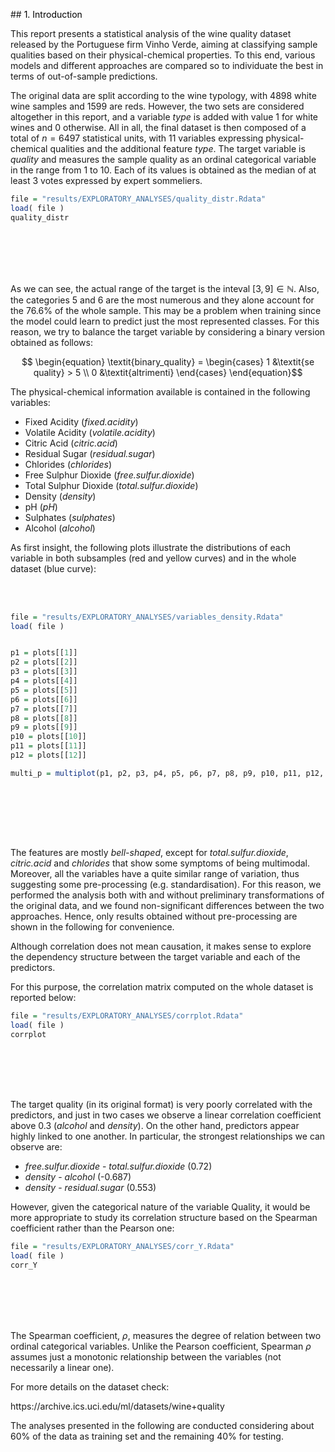 ##<a name="1_Introduction" style="pointer-events: none; cursor: default;" ><font color="black"> 1. Introduction </font></a>


This report presents a statistical analysis of the wine quality dataset released by the Portuguese firm Vinho Verde, aiming at classifying sample qualities based on their physical-chemical properties. To this end, various models and different approaches are compared so to individuate the best in terms of out-of-sample predictions.

The original data are split according to the wine typology, with  4898 white wine samples and 1599 are reds. However, the two sets are considered altogether in this report, and a variable *type* is added with value 1 for white wines and 0 otherwise.  All in all, the final dataset is then composed of a total of $n=6497$ statistical units, with 11 variables expressing physical-chemical qualities and the additional feature *type*. 
The target variable is *quality* and measures the sample quality as an ordinal categorical variable in the range from 1 to 10. Each of its values is obtained as the median of at least 3 votes expressed by expert sommeliers.

```r
file = "results/EXPLORATORY_ANALYSES/quality_distr.Rdata"
load( file )
quality_distr
```

<br></br>
<br></br>

As we can see, the actual range of the target is the inteval $[3,9] \in \mathbb{N}$. 
Also, the categories 5 and 6 are the most numerous and they alone account for the 76.6% of the whole sample.  This may be a problem when training since the model could learn to predict just the most represented classes.
For this reason, we try to balance the target variable by considering a binary version obtained as follows:  

$$ \begin{equation}
  \textit{binary_quality} = 
  \begin{cases}
   1    &\textit{se quality} > 5  \\ 0       &\textit{altrimenti}
   \end{cases}
\end{equation}$$


The physical-chemical information available is contained in the following variables:

* Fixed Acidity  (*fixed.acidity*)
* Volatile Acidity (*volatile.acidity*)
* Citric Acid (*citric.acid*)
* Residual Sugar (*residual.sugar*)
* Chlorides (*chlorides*)
* Free Sulphur Dioxide (*free.sulfur.dioxide*)
* Total Sulphur Dioxide (*total.sulfur.dioxide*)
* Density (*density*)
* pH (*pH*)
* Sulphates (*sulphates*)
* Alcohol (*alcohol*)

As first insight, the following plots illustrate the distributions of each variable in both subsamples (red and yellow curves) and in the whole dataset (blue curve):

<br></br>
```r
file = "results/EXPLORATORY_ANALYSES/variables_density.Rdata"
load( file )


p1 = plots[[1]]
p2 = plots[[2]]
p3 = plots[[3]]
p4 = plots[[4]]
p5 = plots[[5]]
p6 = plots[[6]]
p7 = plots[[7]]
p8 = plots[[8]]
p9 = plots[[9]]
p10 = plots[[10]]
p11 = plots[[11]]
p12 = plots[[12]]

multi_p = multiplot(p1, p2, p3, p4, p5, p6, p7, p8, p9, p10, p11, p12, cols = 4 )



```

<br></br>
<br></br>


The features are mostly *bell-shaped*, except for *total.sulfur.dioxide*, *citric.acid* and *chlorides* that show some symptoms of being multimodal. Moreover, all the variables have a quite similar range of variation, thus suggesting some pre-processing (e.g. standardisation). For this reason, we performed the analysis both with and without preliminary transformations of the original data, and we found non-significant differences between the two approaches. Hence, only results obtained without pre-processing are shown in the following for convenience.


Although correlation does not mean causation, it makes sense to explore the dependency structure between the target variable and each of the predictors.

For this purpose, the correlation matrix computed on the whole dataset is reported below:

```r
file = "results/EXPLORATORY_ANALYSES/corrplot.Rdata"
load( file )
corrplot
```

<br></br>
<br></br>

The target quality (in its original format) is very poorly correlated with the predictors, and just in two cases we observe a linear correlation coefficient above 0.3 (*alcohol* and *density*).
On the other hand,  predictors appear highly linked to one another. In particular, the strongest relationships we can observe are:

- *free.sulfur.dioxide* - *total.sulfur.dioxide* (0.72)
- *density* - *alcohol* (-0.687)
- *density* - *residual.sugar* (0.553)

However, given the categorical nature of the variable Quality, it would be more appropriate to study its correlation structure based on the Spearman coefficient rather than the Pearson one:

```r
file = "results/EXPLORATORY_ANALYSES/corr_Y.Rdata"
load( file )
corr_Y
```

<br></br>
<br></br>


The Spearman coefficient, $\rho$, measures the degree of relation between two ordinal categorical variables.
Unlike the Pearson coefficient, Spearman $\rho$ assumes just a monotonic relationship between the variables (not necessarily a linear one).

For more details on the dataset check:

https://archive.ics.uci.edu/ml/datasets/wine+quality


The analyses presented in the following are conducted considering about 60% of the data as training set and the remaining 40% for testing.


<br></br>
<br></br>
